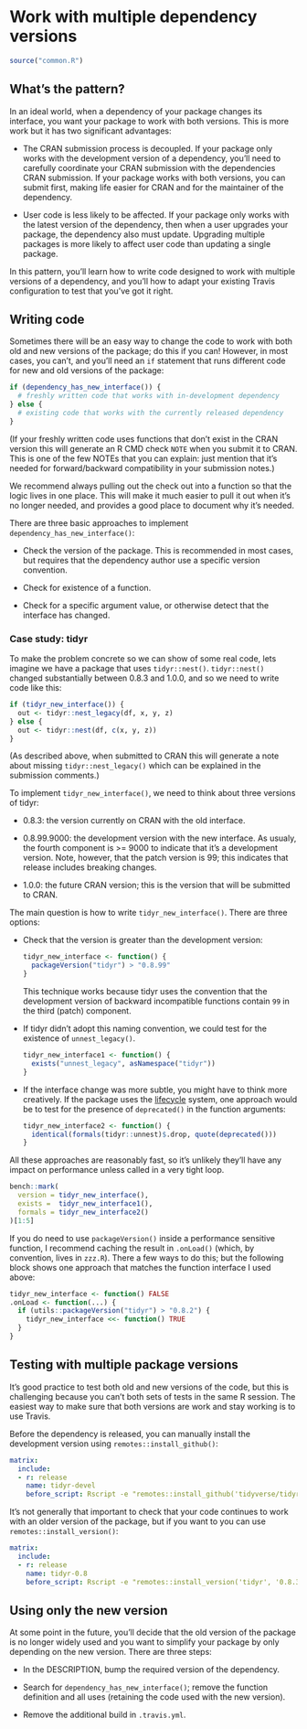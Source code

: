 # Work with multiple dependency versions {#changes-multivers}

```r
source("common.R")
```

## What's the pattern?

In an ideal world, when a dependency of your package changes its interface, you want your package to work with both versions.
This is more work but it has two significant advantages:

-   The CRAN submission process is decoupled.
    If your package only works with the development version of a dependency, you'll need to carefully coordinate your CRAN submission with the dependencies CRAN submission.
    If your package works with both versions, you can submit first, making life easier for CRAN and for the maintainer of the dependency.

-   User code is less likely to be affected.
    If your package only works with the latest version of the dependency, then when a user upgrades your package, the dependency also must update.
    Upgrading multiple packages is more likely to affect user code than updating a single package.

In this pattern, you'll learn how to write code designed to work with multiple versions of a dependency, and you'll how to adapt your existing Travis configuration to test that you've got it right.

## Writing code

Sometimes there will be an easy way to change the code to work with both old and new versions of the package; do this if you can!
However, in most cases, you can't, and you'll need an `if` statement that runs different code for new and old versions of the package:

```r
if (dependency_has_new_interface()) {
  # freshly written code that works with in-development dependency
} else {
  # existing code that works with the currently released dependency
}
```

(If your freshly written code uses functions that don't exist in the CRAN version this will generate an R CMD check `NOTE` when you submit it to CRAN. This is one of the few NOTEs that you can explain: just mention that it's needed for forward/backward compatibility in your submission notes.)

We recommend always pulling out the check out into a function so that the logic lives in one place.
This will make it much easier to pull it out when it's no longer needed, and provides a good place to document why it's needed.

There are three basic approaches to implement `dependency_has_new_interface()`:

-   Check the version of the package.
    This is recommended in most cases, but requires that the dependency author use a specific version convention.

-   Check for existence of a function.

-   Check for a specific argument value, or otherwise detect that the interface has changed.

### Case study: tidyr

To make the problem concrete so we can show of some real code, lets imagine we have a package that uses `tidyr::nest()`.
`tidyr::nest()` changed substantially between 0.8.3 and 1.0.0, and so we need to write code like this:

```r
if (tidyr_new_interface()) {
  out <- tidyr::nest_legacy(df, x, y, z)
} else {
  out <- tidyr::nest(df, c(x, y, z))
}
```

(As described above, when submitted to CRAN this will generate a note about missing `tidyr::nest_legacy()` which can be explained in the submission comments.)

To implement `tidyr_new_interface()`, we need to think about three versions of tidyr:

-   0.8.3: the version currently on CRAN with the old interface.

-   0.8.99.9000: the development version with the new interface.
    As usualy, the fourth component is \>= 9000 to indicate that it's a development version.
    Note, however, that the patch version is 99; this indicates that release includes breaking changes.

-   1.0.0: the future CRAN version; this is the version that will be submitted to CRAN.

The main question is how to write `tidyr_new_interface()`.
There are three options:

-   Check that the version is greater than the development version:

    ```r
    tidyr_new_interface <- function() {
      packageVersion("tidyr") > "0.8.99"
    }
    ```

    This technique works because tidyr uses the convention that the development version of backward incompatible functions contain `99` in the third (patch) component.

-   If tidyr didn't adopt this naming convention, we could test for the existence of `unnest_legacy()`.

    ```r
    tidyr_new_interface1 <- function() {
      exists("unnest_legacy", asNamespace("tidyr"))
    }
    ```

-   If the interface change was more subtle, you might have to think more creatively.
    If the package uses the [lifecycle](http://lifecycle.r-lib.org/) system, one approach would be to test for the presence of `deprecated()` in the function arguments:

    ```r
    tidyr_new_interface2 <- function() {
      identical(formals(tidyr::unnest)$.drop, quote(deprecated()))
    }
    ```

All these approaches are reasonably fast, so it's unlikely they'll have any impact on performance unless called in a very tight loop.

```r
bench::mark(
  version = tidyr_new_interface(),
  exists =  tidyr_new_interface1(),
  formals = tidyr_new_interface2() 
)[1:5]
```

If you do need to use `packageVersion()` inside a performance sensitive function, I recommend caching the result in `.onLoad()` (which, by convention, lives in `zzz.R`).
There a few ways to do this; but the following block shows one approach that matches the function interface I used above:

```r
tidyr_new_interface <- function() FALSE
.onLoad <- function(...) {
  if (utils::packageVersion("tidyr") > "0.8.2") {
    tidyr_new_interface <<- function() TRUE
  }
}
```

## Testing with multiple package versions

It's good practice to test both old and new versions of the code, but this is challenging because you can't both sets of tests in the same R session.
The easiest way to make sure that both versions are work and stay working is to use Travis.

Before the dependency is released, you can manually install the development version using `remotes::install_github()`:

``` yaml
matrix:
  include:
  - r: release
    name: tidyr-devel
    before_script: Rscript -e "remotes::install_github('tidyverse/tidyr')"
```

It's not generally that important to check that your code continues to work with an older version of the package, but if you want to you can use `remotes::install_version()`:

``` yaml
matrix:
  include:
  - r: release
    name: tidyr-0.8
    before_script: Rscript -e "remotes::install_version('tidyr', '0.8.3')"
```

## Using only the new version

At some point in the future, you'll decide that the old version of the package is no longer widely used and you want to simplify your package by only depending on the new version.
There are three steps:

-   In the DESCRIPTION, bump the required version of the dependency.

-   Search for `dependency_has_new_interface()`; remove the function definition and all uses (retaining the code used with the new version).

-   Remove the additional build in `.travis.yml`.
